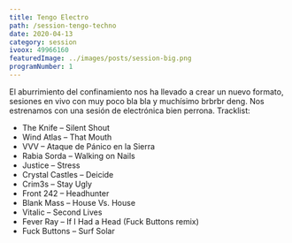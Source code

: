 ```yaml
---
title: Tengo Electro
path: /session-tengo-techno
date: 2020-04-13
category: session
ivoox: 49966160
featuredImage: ../images/posts/session-big.png
programNumber: 1
---
```


El aburrimiento del confinamiento nos ha llevado a crear un nuevo formato, sesiones en vivo con muy poco bla bla y muchísimo brbrbr deng. Nos estrenamos con una sesión de electrónica bien perrona. Tracklist:

- The Knife – Silent Shout
- Wind Atlas – That Mouth
- VVV – Ataque de Pánico en la Sierra
- Rabia Sorda – Walking on Nails
- Justice – Stress
- Crystal Castles – Deicide
- Crim3s – Stay Ugly
- Front 242 – Headhunter
- Blank Mass – House Vs. House
- Vitalic – Second Lives
- Fever Ray – If I Had a Head (Fuck Buttons remix)
- Fuck Buttons – Surf Solar
